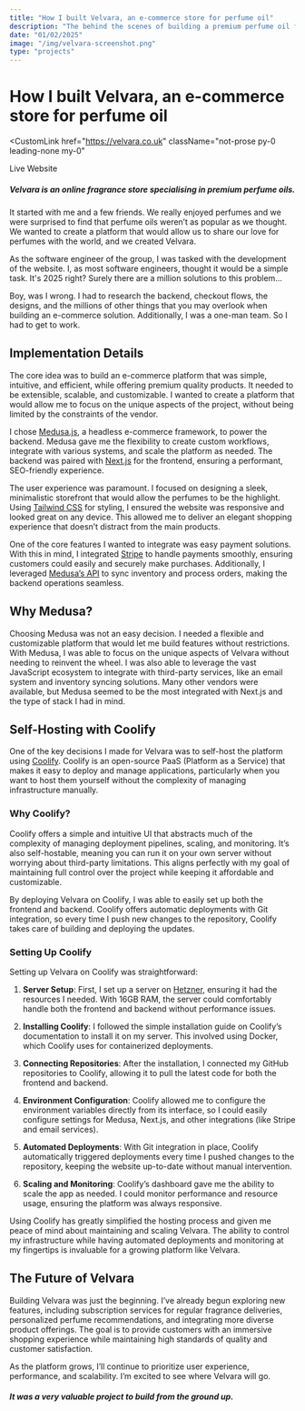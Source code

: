 ```yaml
---
title: "How I built Velvara, an e-commerce store for perfume oil"
description: "The behind the scenes of building a premium perfume oil fragrance store."
date: "01/02/2025"
image: "/img/velvara-screenshot.png"
type: "projects"
---
```



<HeaderImage
  src="/img/velvara-screenshot.png"
  alt="Screenshot of Velvara on desktop."
/>

# How I built Velvara, an e-commerce store for perfume oil

<CustomLink
  href="https://velvara.co.uk"
  className="not-prose py-0 leading-none my-0"
>
  <p>Live Website</p>
</CustomLink>

<Divider />

##### Velvara is an online fragrance store specialising in premium perfume oils.

It started with me and a few friends. We really enjoyed perfumes and we were surprised to find that perfume oils weren’t as popular as we thought. We wanted to create a platform that would allow us to share our love for perfumes with the world, and we created Velvara.

As the software engineer of the group, I was tasked with the development of the website. I, as most software engineers, thought it would be a simple task. It's 2025 right? Surely there are a million solutions to this problem...

Boy, was I wrong. I had to research the backend, checkout flows, the designs, and the millions of other things that you may overlook when building an e-commerce solution. Additionally, I was a one-man team. So I had to get to work.

## Implementation Details

The core idea was to build an e-commerce platform that was simple, intuitive, and efficient, while offering premium quality products. It needed to be extensible, scalable, and customizable. I wanted to create a platform that would allow me to focus on the unique aspects of the project, without being limited by the constraints of the vendor.

I chose [Medusa.js](https://medusajs.com/), a headless e-commerce framework, to power the backend. Medusa gave me the flexibility to create custom workflows, integrate with various systems, and scale the platform as needed. The backend was paired with [Next.js](https://nextjs.org/) for the frontend, ensuring a performant, SEO-friendly experience.

The user experience was paramount. I focused on designing a sleek, minimalistic storefront that would allow the perfumes to be the highlight. Using [Tailwind CSS](https://tailwindcss.com/) for styling, I ensured the website was responsive and looked great on any device. This allowed me to deliver an elegant shopping experience that doesn’t distract from the main products.

One of the core features I wanted to integrate was easy payment solutions. With this in mind, I integrated [Stripe](https://stripe.com/) to handle payments smoothly, ensuring customers could easily and securely make purchases. Additionally, I leveraged [Medusa’s API](https://medusajs.com/docs/) to sync inventory and process orders, making the backend operations seamless.

## Why Medusa?

Choosing Medusa was not an easy decision. I needed a flexible and customizable platform that would let me build features without restrictions. With Medusa, I was able to focus on the unique aspects of Velvara without needing to reinvent the wheel. I was also able to leverage the vast JavaScript ecosystem to integrate with third-party services, like an email system and inventory syncing solutions. Many other vendors were available, but Medusa seemed to be the most integrated with Next.js and the type of stack I had in mind.

## Self-Hosting with Coolify

One of the key decisions I made for Velvara was to self-host the platform using [Coolify](https://coolify.io/). Coolify is an open-source PaaS (Platform as a Service) that makes it easy to deploy and manage applications, particularly when you want to host them yourself without the complexity of managing infrastructure manually.

### Why Coolify?

Coolify offers a simple and intuitive UI that abstracts much of the complexity of managing deployment pipelines, scaling, and monitoring. It’s also self-hostable, meaning you can run it on your own server without worrying about third-party limitations. This aligns perfectly with my goal of maintaining full control over the project while keeping it affordable and customizable.

By deploying Velvara on Coolify, I was able to easily set up both the frontend and backend. Coolify offers automatic deployments with Git integration, so every time I push new changes to the repository, Coolify takes care of building and deploying the updates.

### Setting Up Coolify

Setting up Velvara on Coolify was straightforward:

1. **Server Setup**: First, I set up a server on [Hetzner](https://www.hetzner.com/), ensuring it had the resources I needed. With 16GB RAM, the server could comfortably handle both the frontend and backend without performance issues.
2. **Installing Coolify**: I followed the simple installation guide on Coolify’s documentation to install it on my server. This involved using Docker, which Coolify uses for containerized deployments.

3. **Connecting Repositories**: After the installation, I connected my GitHub repositories to Coolify, allowing it to pull the latest code for both the frontend and backend.

4. **Environment Configuration**: Coolify allowed me to configure the environment variables directly from its interface, so I could easily configure settings for Medusa, Next.js, and other integrations (like Stripe and email services).

5. **Automated Deployments**: With Git integration in place, Coolify automatically triggered deployments every time I pushed changes to the repository, keeping the website up-to-date without manual intervention.

6. **Scaling and Monitoring**: Coolify’s dashboard gave me the ability to scale the app as needed. I could monitor performance and resource usage, ensuring the platform was always responsive.

Using Coolify has greatly simplified the hosting process and given me peace of mind about maintaining and scaling Velvara. The ability to control my infrastructure while having automated deployments and monitoring at my fingertips is invaluable for a growing platform like Velvara.

## The Future of Velvara

Building Velvara was just the beginning. I’ve already begun exploring new features, including subscription services for regular fragrance deliveries, personalized perfume recommendations, and integrating more diverse product offerings. The goal is to provide customers with an immersive shopping experience while maintaining high standards of quality and customer satisfaction.

As the platform grows, I’ll continue to prioritize user experience, performance, and scalability. I’m excited to see where Velvara will go.

##### It was a very valuable project to build from the ground up.
